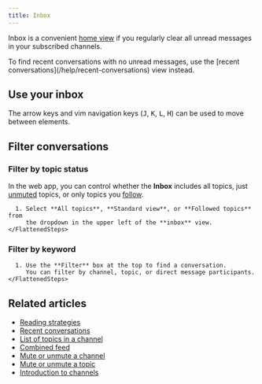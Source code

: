 ```yaml
---
title: Inbox
---
```




<ConversationDefinition />

<InboxIntro />

Inbox is a convenient [home view](/help/configure-home-view) if you
regularly clear all unread messages in your subscribed channels.

<ZulipTip>
  To find recent conversations with no unread messages, use the [recent
  conversations](/help/recent-conversations) view instead.
</ZulipTip>

## Use your inbox

<InboxInstructions />

<KeyboardTip>
  The arrow keys and vim navigation keys (<kbd>J</kbd>, <kbd>K</kbd>,
  <kbd>L</kbd>, <kbd>H</kbd>) can be used to move between elements.
</KeyboardTip>

## Filter conversations

### Filter by topic status

In the web app, you can control whether the **Inbox** includes all topics, just
[unmuted](/help/mute-a-topic) topics, or only topics you
[follow](/help/follow-a-topic).

<Tabs>
  <TabItem label="Desktop/Web">
    <FlattenedSteps>
      <GoToInbox />

      1. Select **All topics**, **Standard view**, or **Followed topics** from
         the dropdown in the upper left of the **inbox** view.
    </FlattenedSteps>
  </TabItem>
</Tabs>

### Filter by keyword

<Tabs>
  <TabItem label="Desktop/Web">
    <FlattenedSteps>
      <GoToInbox />

      1. Use the **Filter** box at the top to find a conversation.
         You can filter by channel, topic, or direct message participants.
    </FlattenedSteps>
  </TabItem>
</Tabs>

## Related articles

* [Reading strategies](/help/reading-strategies)
* [Recent conversations](/help/recent-conversations)
* [List of topics in a channel](/help/list-of-topics)
* [Combined feed](/help/combined-feed)
* [Mute or unmute a channel](/help/mute-a-channel)
* [Mute or unmute a topic](/help/mute-a-topic)
* [Introduction to channels](/help/introduction-to-channels)
